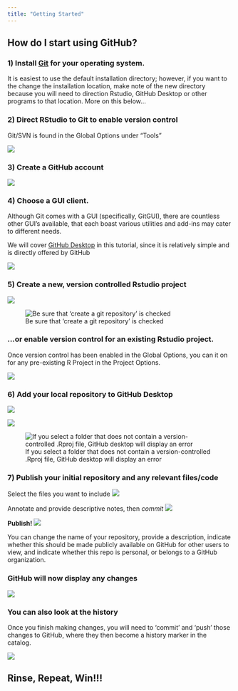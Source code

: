 ```yaml
---
title: "Getting Started"
---
```


## How do I start using GitHub?

### 1) Install [Git](https://git-scm.com/downloads) for your operating system. 


It is easiest to use the default installation directory; however, if you
want to the change the installation location, make note of the new directory
because you will need to direction Rstudio, GitHub Desktop or other programs
to that location. More on this below...

### 2) Direct RStudio to Git to enable version control

Git/SVN is found in the Global Options under "Tools"
    
![](images/GlobalOptions_RStudio.png)
    

### 3) Create a GitHub account

![](images/GitHub_Registration.png)

### 4) Choose a GUI client.

Although Git comes with a GUI (specifically, GitGUI), there are countless
other GUI's available, that each boast various utilities and add-ins may
cater to different needs.

We will cover [GitHub Desktop](https://desktop.github.com/) in this
tutorial, since it is relatively simple and is directly offered by GitHub

![](images/GitHubDesktop.png)

### 5) Create a new, version controlled Rstudio project

![](images/NewProject_1.png)

![Be sure that 'create a git repository' is checked](images/NewProject_2.png)

### ...or enable version control for an existing Rstudio project.

Once version control has been enabled in the Global Options, you can it on for any pre-existing R Project in the Project Options. 

![](images/ExistingProject_1.png)

### 6) Add your local repository to GitHub Desktop

![](images/GitHubDesktop_Add_1.png)

![](images/GitHubDesktop_Add_2.png)

![If you select a folder that does not contain a version-controlled .Rproj file, GitHub desktop will display an error](images/GitHubDesktop_Add_3.png)

### 7) Publish your initial repository and any relevant files/code

Select the files you want to include
![](images/GitHubDesktop_Publish_1)

Annotate and provide descriptive notes, then *commit*
\n
![](images/GitHubDesktop_Publish_2)

**Publish!**
\n
![](images/GitHubDesktop_Publish_3)

You can change the name of your repository, provide a description, indicate
whether this should be made publicly available on GitHub for other users to
view, and indicate whether this repo is personal, or belongs to a GitHub
organization.

### GitHub will now display any changes

![](images/GitHubDesktop_Changes_1)

### You can also look at the history

Once you finish making changes, you will need to 'commit' and 'push' those
changes to GitHub, where they then become a history marker in the catalog.

![](images/GitHubDesktop_History_1)

## Rinse, Repeat, Win!!!

